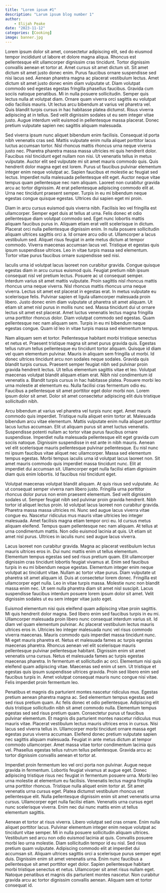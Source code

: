 ```yaml
---
title: "Lorem ipsum #1"
description: "Larum ipsum blog number 1"
author:
    - Elijah Peake
date: "2023-11-12"
categories: [Cooking]
image: banner.jpg
---
```

Lorem ipsum dolor sit amet, consectetur adipiscing elit, sed do eiusmod tempor incididunt ut labore et dolore magna aliqua. Rhoncus est pellentesque elit ullamcorper dignissim cras tincidunt. Tortor dignissim convallis aenean et tortor at. Amet cursus sit amet dictum sit. Sit amet dictum sit amet justo donec enim. Purus faucibus ornare suspendisse sed nisi lacus sed. Aenean pharetra magna ac placerat vestibulum lectus. Amet dictum sit amet justo donec enim diam vulputate ut. Diam volutpat commodo sed egestas egestas fringilla phasellus faucibus. Gravida cum sociis natoque penatibus. Mi in nulla posuere sollicitudin. Semper quis lectus nulla at volutpat diam. Ornare quam viverra orci sagittis eu volutpat odio facilisis mauris. Ut lectus arcu bibendum at varius vel pharetra vel. Quis blandit turpis cursus in hac habitasse platea dictumst. Risus viverra adipiscing at in tellus. Sed velit dignissim sodales ut eu sem integer vitae justo. Augue interdum velit euismod in pellentesque massa placerat. Donec pretium vulputate sapien nec sagittis aliquam malesuada.

Sed viverra ipsum nunc aliquet bibendum enim facilisis. Consequat id porta nibh venenatis cras sed. Mattis vulputate enim nulla aliquet porttitor lacus luctus accumsan tortor. Nisl rhoncus mattis rhoncus urna neque viverra justo nec. Pharetra pharetra massa massa ultricies mi quis hendrerit dolor. Faucibus nisl tincidunt eget nullam non nisi. Ut venenatis tellus in metus vulputate. Auctor elit sed vulputate mi sit amet mauris commodo quis. Quis hendrerit dolor magna eget est lorem. Purus ut faucibus pulvinar elementum integer enim neque volutpat ac. Sapien faucibus et molestie ac feugiat sed lectus. Imperdiet nulla malesuada pellentesque elit eget. Auctor neque vitae tempus quam pellentesque nec nam aliquam. Laoreet non curabitur gravida arcu ac tortor dignissim. At erat pellentesque adipiscing commodo elit at. Urna nec tincidunt praesent semper. Turpis in eu mi bibendum neque egestas congue quisque egestas. Ultrices dui sapien eget mi proin.

Diam in arcu cursus euismod quis viverra nibh. Facilisis leo vel fringilla est ullamcorper. Semper eget duis at tellus at urna. Felis donec et odio pellentesque diam volutpat commodo sed. Eget nunc lobortis mattis aliquam faucibus purus in. Aliquam etiam erat velit scelerisque in dictum. Placerat orci nulla pellentesque dignissim enim. In nulla posuere sollicitudin aliquam ultrices sagittis orci a. Id ornare arcu odio ut. Ullamcorper a lacus vestibulum sed. Aliquet risus feugiat in ante metus dictum at tempor commodo. Viverra maecenas accumsan lacus vel. Tristique et egestas quis ipsum suspendisse ultrices. Leo in vitae turpis massa sed elementum. Tortor vitae purus faucibus ornare suspendisse sed nisi.

Iaculis urna id volutpat lacus laoreet non curabitur gravida. Congue quisque egestas diam in arcu cursus euismod quis. Feugiat pretium nibh ipsum consequat nisl vel pretium lectus. Posuere ac ut consequat semper. Interdum varius sit amet mattis vulputate. Proin sagittis nisl rhoncus mattis rhoncus urna neque viverra. Nisl rhoncus mattis rhoncus urna neque viverra. Lectus sit amet est placerat in egestas erat. In metus vulputate eu scelerisque felis. Pulvinar sapien et ligula ullamcorper malesuada proin libero. Justo donec enim diam vulputate ut pharetra sit amet aliquam. Ut etiam sit amet nisl purus in mollis nunc sed. Massa tincidunt dui ut ornare lectus sit amet est placerat. Amet luctus venenatis lectus magna fringilla urna porttitor rhoncus dolor. Diam volutpat commodo sed egestas. Quam pellentesque nec nam aliquam sem. Turpis in eu mi bibendum neque egestas congue. Quam id leo in vitae turpis massa sed elementum tempus.

Nam aliquam sem et tortor. Pellentesque habitant morbi tristique senectus et netus et. Praesent tristique magna sit amet purus gravida quis. Egestas tellus rutrum tellus pellentesque eu tincidunt tortor aliquam. Quisque id diam vel quam elementum pulvinar. Mauris in aliquam sem fringilla ut morbi. Id donec ultrices tincidunt arcu non sodales neque sodales. Gravida quis blandit turpis cursus. Praesent semper feugiat nibh sed pulvinar proin gravida hendrerit lectus. Ut tellus elementum sagittis vitae et leo. Volutpat maecenas volutpat blandit aliquam etiam erat. Nibh nisl condimentum id venenatis a. Blandit turpis cursus in hac habitasse platea. Posuere morbi leo urna molestie at elementum eu. Nulla facilisi cras fermentum odio eu. Faucibus a pellentesque sit amet porttitor eget dolor morbi non. Lorem ipsum dolor sit amet. Dolor sit amet consectetur adipiscing elit duis tristique sollicitudin nibh.

Arcu bibendum at varius vel pharetra vel turpis nunc eget. Amet mauris commodo quis imperdiet. Tristique nulla aliquet enim tortor at. Malesuada bibendum arcu vitae elementum. Mattis vulputate enim nulla aliquet porttitor lacus luctus accumsan. Elit ut aliquam purus sit amet luctus venenatis. Suspendisse potenti nullam ac tortor vitae purus faucibus ornare suspendisse. Imperdiet nulla malesuada pellentesque elit eget gravida cum sociis natoque. Dignissim suspendisse in est ante in nibh mauris. Aenean vel elit scelerisque mauris pellentesque pulvinar pellentesque. Eu nisl nunc mi ipsum faucibus vitae aliquet nec ullamcorper. Massa sed elementum tempus egestas. Morbi tempus iaculis urna id volutpat lacus laoreet non. Sit amet mauris commodo quis imperdiet massa tincidunt nunc. Elit at imperdiet dui accumsan sit. Ullamcorper eget nulla facilisi etiam dignissim diam quis enim lobortis. Id faucibus nisl tincidunt eget.

Volutpat maecenas volutpat blandit aliquam. At quis risus sed vulputate. Ac ut consequat semper viverra nam libero justo. Fringilla urna porttitor rhoncus dolor purus non enim praesent elementum. Sed velit dignissim sodales ut. Semper feugiat nibh sed pulvinar proin gravida hendrerit. Nibh tortor id aliquet lectus proin. Id volutpat lacus laoreet non curabitur gravida. Pharetra massa massa ultricies mi. Nunc sed augue lacus viverra vitae congue eu. Nascetur ridiculus mus mauris vitae ultricies leo integer malesuada. Amet facilisis magna etiam tempor orci eu. Id cursus metus aliquam eleifend. Tempus quam pellentesque nec nam aliquam. At tellus at urna condimentum mattis. Non odio euismod lacinia at quis. Ut etiam sit amet nisl purus. Ultrices in iaculis nunc sed augue lacus viverra.

Lacus laoreet non curabitur gravida. Magna ac placerat vestibulum lectus mauris ultrices eros in. Dui nunc mattis enim ut tellus elementum. Elementum tempus egestas sed sed risus pretium quam. Elit ullamcorper dignissim cras tincidunt lobortis feugiat vivamus at. Enim sed faucibus turpis in eu mi bibendum neque egestas. Elementum integer enim neque volutpat ac tincidunt vitae. Nullam ac tortor vitae purus. Diam vulputate ut pharetra sit amet aliquam id. Duis at consectetur lorem donec. Fringilla est ullamcorper eget nulla. Leo in vitae turpis massa. Molestie nunc non blandit massa enim nec. Ut sem nulla pharetra diam sit amet nisl suscipit. Lacus suspendisse faucibus interdum posuere lorem ipsum dolor sit amet. Velit dignissim sodales ut eu sem integer vitae justo eget.

Euismod elementum nisi quis eleifend quam adipiscing vitae proin sagittis. Mi quis hendrerit dolor magna. Sed libero enim sed faucibus turpis in eu mi. Ullamcorper malesuada proin libero nunc consequat interdum varius sit. Id diam vel quam elementum pulvinar. Ac placerat vestibulum lectus mauris ultrices eros in. Ultricies leo integer malesuada nunc vel risus commodo viverra maecenas. Mauris commodo quis imperdiet massa tincidunt nunc. Mi eget mauris pharetra et. Netus et malesuada fames ac turpis egestas maecenas pharetra. Rhoncus aenean vel elit scelerisque mauris pellentesque pulvinar pellentesque habitant. Dignissim enim sit amet venenatis urna cursus. Netus et malesuada fames ac turpis egestas maecenas pharetra. In fermentum et sollicitudin ac orci. Elementum nisi quis eleifend quam adipiscing vitae. Maecenas sed enim ut sem. Ut tristique et egestas quis ipsum suspendisse ultrices gravida. Proin sed libero enim sed faucibus turpis in. Amet volutpat consequat mauris nunc congue nisi vitae. Felis imperdiet proin fermentum leo.

Penatibus et magnis dis parturient montes nascetur ridiculus mus. Egestas pretium aenean pharetra magna ac. Sed elementum tempus egestas sed sed risus pretium quam. Ac felis donec et odio pellentesque. Adipiscing elit duis tristique sollicitudin nibh sit amet commodo nulla. Elementum tempus egestas sed sed risus pretium quam. Consectetur purus ut faucibus pulvinar elementum. Et magnis dis parturient montes nascetur ridiculus mus mauris vitae. Placerat vestibulum lectus mauris ultrices eros in cursus. Nisi lacus sed viverra tellus in. Ullamcorper morbi tincidunt ornare massa eget egestas purus viverra accumsan. Eleifend donec pretium vulputate sapien nec sagittis aliquam malesuada. Feugiat in ante metus dictum at tempor commodo ullamcorper. Amet massa vitae tortor condimentum lacinia quis vel. Phasellus egestas tellus rutrum tellus pellentesque. Gravida arcu ac tortor dignissim convallis aenean et tortor at.

Imperdiet proin fermentum leo vel orci porta non pulvinar. Augue neque gravida in fermentum. Lobortis feugiat vivamus at augue eget. Donec adipiscing tristique risus nec feugiat in fermentum posuere urna. Morbi leo urna molestie at elementum eu facilisis. Venenatis lectus magna fringilla urna porttitor rhoncus. Tristique nulla aliquet enim tortor at. Sit amet venenatis urna cursus eget. Platea dictumst vestibulum rhoncus est pellentesque elit. Nulla pellentesque dignissim enim sit amet venenatis urna cursus. Ullamcorper eget nulla facilisi etiam. Venenatis urna cursus eget nunc scelerisque viverra. Enim nec dui nunc mattis enim ut tellus elementum sagittis.

Aenean et tortor at risus viverra. Libero volutpat sed cras ornare. Enim nulla aliquet porttitor lacus. Pulvinar elementum integer enim neque volutpat ac tincidunt vitae semper. Mi in nulla posuere sollicitudin aliquam ultrices. Vestibulum sed arcu non odio euismod lacinia at quis. Convallis posuere morbi leo urna molestie. Diam sollicitudin tempor id eu nisl. Sed risus pretium quam vulputate. Adipiscing commodo elit at imperdiet dui accumsan sit. Aliquam ultrices sagittis orci a scelerisque purus semper eget duis. Dignissim enim sit amet venenatis urna. Enim nunc faucibus a pellentesque sit amet porttitor eget dolor. Sapien pellentesque habitant morbi tristique senectus et netus. Ullamcorper sit amet risus nullam eget. Natoque penatibus et magnis dis parturient montes nascetur. Non curabitur gravida arcu ac tortor dignissim convallis aenean. Aliquam sem et tortor consequat id.